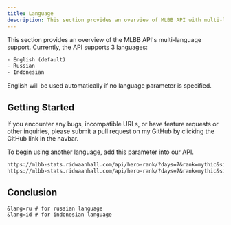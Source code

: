 ```yaml
---
title: Language
description: This section provides an overview of MLBB API with multi-language support.
---
```


This section provides an overview of the MLBB API's multi-language support. Currently, the API supports 3 languages:

```txt
- English (default)
- Russian
- Indonesian
```

<Note title="Remember" type="danger">
  English will be used automatically if no language parameter is specified.
</Note>

## Getting Started

<Note title="Attention" type="warning">
  If you encounter any bugs, incompatible URLs, or have feature requests or other inquiries, please submit a pull request on my GitHub by clicking the GitHub link in the navbar.
</Note>

To begin using another language, add this parameter into our API.

```txt
https://mlbb-stats.ridwaanhall.com/api/hero-rank/?days=7&rank=mythic&size=10&index=2&sort_field=pick_rate&sort_order=asc&lang=ru # for russian language
https://mlbb-stats.ridwaanhall.com/api/hero-rank/?days=7&rank=mythic&size=10&index=2&sort_field=pick_rate&sort_order=asc&lang=id # for indonesian language
```

## Conclusion

```txt
&lang=ru # for russian language
&lang=id # for indonesian language
```